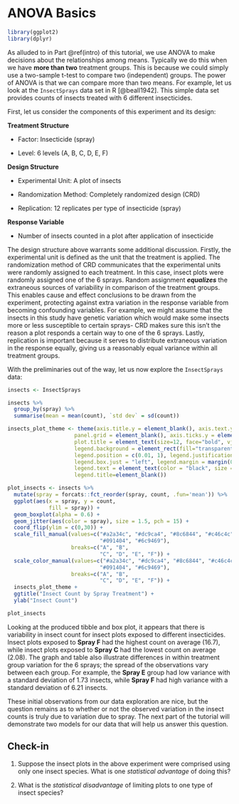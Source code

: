 # ANOVA Basics {#basics}

```r
library(ggplot2)
library(dplyr)
```

As alluded to in Part \@ref(intro) of this tutorial, we use ANOVA to make decisions about the relationships among means. Typically we do this when we have **more than two** treatment groups. This is because we could simply use a two-sample t-test to compare two (independent) groups. The power of ANOVA is that we can compare more than two means. For example, let us look at the `InsectSprays` data set in R [@beall1942]. This simple data set provides counts of insects treated with 6 different insecticides.

First, let us consider the components of this experiment and its design:

**Treatment Structure**

* Factor: Insecticide (spray)

* Level: 6 levels (A, B, C, D, E, F)

**Design Structure**

* Experimental Unit: A plot of insects

* Randomization Method: Completely randomized design (CRD)

* Replication: 12 replicates per type of insecticide (spray)

**Response Variable**

* Number of insects counted in a plot after application of insecticide

The design structure above warrants some additional discussion. Firstly, the experimental unit is defined as the unit that the treatment is applied. The randomization method of CRD communicates that the experimental units were randomly assigned to each treatment. In this case, insect plots were randomly assigned one of the 6 sprays. Random assignment _**equalizes**_ the extraneous sources of variability in comparison of the treatment groups. This enables cause and effect conclusions to be drawn from the experiment, protecting against extra variation in the response variable from becoming confounding variables. For example, we might assume that the insects in this study have genetic variation which would make some insects more or less susceptible to certain sprays- CRD makes sure this isn't the reason a plot responds a certain way to one of the 6 sprays. Lastly, replication is important because it serves to distribute extraneous variation in the response equally, giving us a reasonably equal variance within all treatment groups.

With the preliminaries out of the way, let us now explore the `InsectSprays` data:

```r
insects <- InsectSprays 

insects %>%
  group_by(spray) %>% 
  summarise(mean = mean(count), `std dev` = sd(count))
```

```r
insects_plot_theme <- theme(axis.title.y = element_blank(), axis.text.y = element_blank(), 
                     panel.grid = element_blank(), axis.ticks.y = element_blank(), panel.background = element_blank(),
                     plot.title = element_text(size=12, face="bold", vjust=1, lineheight=1), 
                     legend.background = element_rect(fill="transparent"), plot.background = element_rect(fill = "#F5F5F5"),
                     legend.position = c(0.01, 1), legend.justification = c("left", "top"),
                     legend.box.just = "left", legend.margin = margin(0.1, 2, 0.1, 0.1),
                     legend.text = element_text(color = "black", size = 7, face = "bold"),
                     legend.title=element_blank())

plot_insects <- insects %>%
  mutate(spray = forcats::fct_reorder(spray, count, .fun='mean')) %>%
  ggplot(aes(x = spray, y = count, 
             fill = spray)) + 
  geom_boxplot(alpha = 0.6) +
  geom_jitter(aes(color = spray), size = 1.5, pch = 15) +
  coord_flip(ylim = c(0,30)) +
  scale_fill_manual(values=c("#a2a34c", "#dc9ca4", "#8c6844", "#c46c4c", 
                             "#091404", "#6c9469"),
                    breaks=c("A", "B", 
                             "C", "D", "E", "F")) +
  scale_color_manual(values=c("#a2a34c", "#dc9ca4", "#8c6844", "#c46c4c", 
                             "#091404", "#6c9469"),
                    breaks=c("A", "B", 
                             "C", "D", "E", "F")) +
  insects_plot_theme +
  ggtitle("Insect Count by Spray Treatment") +
  ylab("Insect Count")

```

```r
plot_insects
```

Looking at the produced tibble and box plot, it appears that there is variability in insect count for insect plots exposed to different insecticides. Insect plots exposed to **Spray F** had the highest count on average (16.7), while insect plots exposed to **Spray C** had the lowest count on average (2.08). The graph and table also illustrate differences in within treatment group variation for the 6 sprays; the spread of the observations vary between each group. For example, the **Spray E** group had low variance with a standard deviation of 1.73 insects, while **Spray F** had high variance with a standard deviation of 6.21 insects.

These initial observations from our data exploration are nice, but the question remains as to whether or not the observed variation in the insect counts is truly due to variation due to spray. The next part of the tutorial will demonstrate two models for our data that will help us answer this question.

## Check-in

1. Suppose the insect plots in the above experiment were comprised using only one insect species. What is one _statistical advantage_ of doing this?

2. What is the _statistical disadvantage_ of limiting plots to one type of insect species?  
